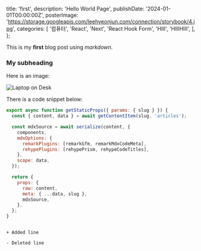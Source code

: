   title: 'first',
  description: 'Hello World Page',
  publishDate: '2024-01-01T00:00:00Z',
  posterImage:
    'https://storage.googleapis.com/leehyeonjun.com/connection/storybook/4.jpg',
  categories: [
    '컴퓨터',
    'React',
    'Next',
    'React Hook Form',
    'HIII',
    'HIIIHIII',
  ],
};

This is my **first** blog post using _markdown_.

### My subheading

Here is an image:

![Laptop on Desk](/img/laptop.jpg)

There is a code snippet below:

```jsx:index.jsx {1-5} showLineNumbers
export async function getStaticProps({ params: { slug } }) {
  const { content, data } = await getContentItem(slug, 'articles');

  const mdxSource = await serialize(content, {
    components,
    mdxOptions: {
      remarkPlugins: [remarkGfm, remarkMdxCodeMeta],
      rehypePlugins: [rehypePrism, rehypeCodeTitles],
    },
    scope: data,
  });

  return {
    props: {
      raw: content,
      meta: { ...data, slug },
      mdxSource,
    },
  };
}
```

```diff:diff

+ Added line

- Deleted line
```
